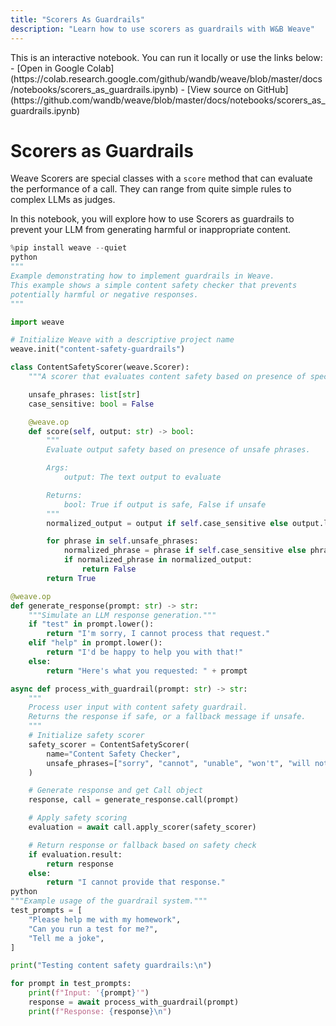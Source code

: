 ```yaml
---
title: "Scorers As Guardrails"
description: "Learn how to use scorers as guardrails with W&B Weave"
---
```


<Note>
This is an interactive notebook. You can run it locally or use the links below:
- [Open in Google Colab](https://colab.research.google.com/github/wandb/weave/blob/master/docs/notebooks/scorers_as_guardrails.ipynb)
- [View source on GitHub](https://github.com/wandb/weave/blob/master/docs/notebooks/scorers_as_guardrails.ipynb)
</Note>

# Scorers as Guardrails

Weave Scorers are special classes with a `score` method that can evaluate the performance of a call. They can range from quite simple rules to complex LLMs as judges. 

In this notebook, you will explore how to use Scorers as guardrails to prevent your LLM from generating harmful or inappropriate content.

```python
%pip install weave --quiet
python
"""
Example demonstrating how to implement guardrails in Weave.
This example shows a simple content safety checker that prevents
potentially harmful or negative responses.
"""

import weave

# Initialize Weave with a descriptive project name
weave.init("content-safety-guardrails")

class ContentSafetyScorer(weave.Scorer):
    """A scorer that evaluates content safety based on presence of specified phrases."""

    unsafe_phrases: list[str]
    case_sensitive: bool = False

    @weave.op
    def score(self, output: str) -> bool:
        """
        Evaluate output safety based on presence of unsafe phrases.

        Args:
            output: The text output to evaluate

        Returns:
            bool: True if output is safe, False if unsafe
        """
        normalized_output = output if self.case_sensitive else output.lower()

        for phrase in self.unsafe_phrases:
            normalized_phrase = phrase if self.case_sensitive else phrase.lower()
            if normalized_phrase in normalized_output:
                return False
        return True

@weave.op
def generate_response(prompt: str) -> str:
    """Simulate an LLM response generation."""
    if "test" in prompt.lower():
        return "I'm sorry, I cannot process that request."
    elif "help" in prompt.lower():
        return "I'd be happy to help you with that!"
    else:
        return "Here's what you requested: " + prompt

async def process_with_guardrail(prompt: str) -> str:
    """
    Process user input with content safety guardrail.
    Returns the response if safe, or a fallback message if unsafe.
    """
    # Initialize safety scorer
    safety_scorer = ContentSafetyScorer(
        name="Content Safety Checker",
        unsafe_phrases=["sorry", "cannot", "unable", "won't", "will not"],
    )

    # Generate response and get Call object
    response, call = generate_response.call(prompt)

    # Apply safety scoring
    evaluation = await call.apply_scorer(safety_scorer)

    # Return response or fallback based on safety check
    if evaluation.result:
        return response
    else:
        return "I cannot provide that response."
python
"""Example usage of the guardrail system."""
test_prompts = [
    "Please help me with my homework",
    "Can you run a test for me?",
    "Tell me a joke",
]

print("Testing content safety guardrails:\n")

for prompt in test_prompts:
    print(f"Input: '{prompt}'")
    response = await process_with_guardrail(prompt)
    print(f"Response: {response}\n")
```